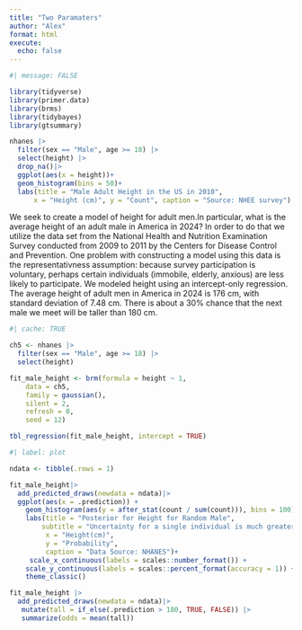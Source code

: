 ```yaml
---
title: "Two Paramaters"
author: "Alex"
format: html
execute: 
  echo: false
---
```

```r
#| message: FALSE

library(tidyverse)
library(primer.data)
library(brms)
library(tidybayes)
library(gtsummary)

```


```r
nhanes |> 
  filter(sex == "Male", age >= 18) |> 
  select(height) |> 
  drop_na()|>
  ggplot(aes(x = height))+
  geom_histogram(bins = 50)+
  labs(title = "Male Adult Height in the US in 2010",
      x = "Height (cm)", y = "Count", caption = "Source: NHEE survey")
```


We seek to create a model of height for adult men.In particular, what is the average height of an adult male in America in 2024? In order to do that we utilize the data set from the National Health and Nutrition Examination Survey conducted from 2009 to 2011 by the Centers for Disease Control and Prevention.  One problem with constructing a model using this data is the representativness assumption: because survey participation is voluntary, perhaps certain individuals (immobile, elderly, anxious) are less likely to participate. We modeled height using an intercept-only regression. The average height of adult men in America in 2024 is 176 cm, with standard deviation of 7.48 cm.  There is about a 30% chance that the next male we meet will be taller than 180 cm.

```r
#| cache: TRUE

ch5 <- nhanes |> 
  filter(sex == "Male", age >= 18) |> 
  select(height)

fit_male_height <- brm(formula = height ~ 1,
    data = ch5, 
    family = gaussian(), 
    silent = 2, 
    refresh = 0,
    seed = 12)
```

```r
tbl_regression(fit_male_height, intercept = TRUE)

```

```r
#| label: plot

ndata <- tibble(.rows = 1)

fit_male_height|> 
  add_predicted_draws(newdata = ndata)|> 
  ggplot(aes(x = .prediction)) +
    geom_histogram(aes(y = after_stat(count / sum(count))), bins = 100)+
    labs(title = "Posterior for Height for Random Male",
        subtitle = "Uncertainty for a single individual is much greater than for the expected value",
         x = "Height(cm)",
         y = "Probability", 
         caption = "Data Source: NHANES")+
     scale_x_continuous(labels = scales::number_format()) +
    scale_y_continuous(labels = scales::percent_format(accuracy = 1)) +
    theme_classic()
```

```r
fit_male_height |> 
  add_predicted_draws(newdata = ndata)|> 
   mutate(tall = if_else(.prediction > 180, TRUE, FALSE)) |>
   summarize(odds = mean(tall))
```

